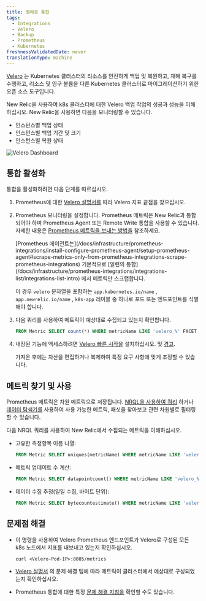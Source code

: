 ```yaml
---
title: 벨레로 통합
tags:
  - Integrations
  - Velero
  - Backup
  - Prometheus
  - Kubernetes
freshnessValidatedDate: never
translationType: machine
---
```



[Velero](https://velero.io/) 는 Kubernetes 클러스터의 리소스를 안전하게 백업 및 복원하고, 재해 복구를 수행하고, 리소스 및 영구 볼륨을 다른 Kubernetes 클러스터로 마이그레이션하기 위한 오픈 소스 도구입니다.

New Relic을 사용하여 k8s 클러스터에 대한 Velero 백업 작업의 성공과 성능을 이해하십시오. New Relic을 사용하면 다음을 모니터링할 수 있습니다.

* 인스턴스별 백업 상태
* 인스턴스별 백업 기간 및 크기
* 인스턴스별 복원 상태

<img
  title="Velero Dashboard"
  alt="Velero Dashboard"
  src={kubernetesVeleroDashboard}
/>

## 통합 활성화

통합을 활성화하려면 다음 단계를 따르십시오.

1. Prometheus에 대한 [Velero 설명서를](https://velero.io/docs/main/run-locally/#3-start-the-velero-server-locally) 따라 Velero 지표 끝점을 찾으십시오.

2. Prometheus 모니터링을 설정합니다. Prometheus 메트릭은 New Relic과 통합되어야 하며 Prometheus Agent 또는 Remote Write 통합을 사용할 수 있습니다. 자세한 내용은 [Prometheus 메트릭을 보내는 방법을](/docs/infrastructure/prometheus-integrations/get-started/send-prometheus-metric-data-new-relic/) 참조하세요.

   <Callout variant="important">
     [Prometheus 에이전트는](/docs/infrastructure/prometheus-integrations/install-configure-prometheus-agent/setup-prometheus-agent#scrape-metrics-only-from-prometheus-integrations-scrape-prometheus-integrations) 기본적으로 [일련의 통합](/docs/infrastructure/prometheus-integrations/integrations-list/integrations-list-intro) 에서 메트릭만 스크랩합니다.

     이 경우 `velero` 문자열을 포함하는 `app.kubernetes.io/name` , `app.newrelic.io/name` , `k8s-app` 레이블 중 하나로 포드 또는 엔드포인트를 식별해야 합니다.
   </Callout>

3. 다음 쿼리를 사용하여 메트릭이 예상대로 수집되고 있는지 확인합니다.

   ```sql
   FROM Metric SELECT count(*) WHERE metricName LIKE 'velero_%' FACET metricName LIMIT MAX
   ```

4. 내장된 기능에 액세스하려면 [Velero 빠른 시작을](https://newrelic.com/instant-observability/velero-prometheus) 설치하십시오. <InlinePopover type="dashboards"/>및 [경고](/docs/alerts-applied-intelligence/new-relic-alerts/learn-alerts/introduction-alerts/).

   가져온 후에는 자산을 편집하거나 복제하여 특정 요구 사항에 맞게 조정할 수 있습니다.

## 메트릭 찾기 및 사용

Prometheus 메트릭은 차원 메트릭으로 저장됩니다. [NRQL을 사용하여 쿼리](/docs/telemetry-data-platform/get-data/apis/query-metric-data-type/) 하거나 [데이터 탐색기를](/docs/query-your-data/explore-query-data/browse-data/introduction-data-explorer/) 사용하여 사용 가능한 메트릭, 패싯을 찾아보고 관련 차원별로 필터링할 수 있습니다.

다음 NRQL 쿼리를 사용하여 New Relic에서 수집되는 메트릭을 이해하십시오.

* 고유한 측정항목 이름 나열:

  ```sql
  FROM Metric SELECT uniques(metricName) WHERE metricName LIKE 'velero_%' LIMIT MAX
  ```

* 메트릭 업데이트 수 계산:

  ```sql
  FROM Metric SELECT datapointcount() WHERE metricName LIKE 'velero_%' LIMIT MAX
  ```

* 데이터 수집 추정(일일 수집, 바이트 단위):

  ```sql
  FROM Metric SELECT bytecountestimate() WHERE metricName LIKE 'velero_%' SINCE 1 day ago
  ```

## 문제점 해결

* 이 명령을 사용하여 Velero Prometheus 엔드포인트가 Velero로 구성된 모든 k8s 노드에서 지표를 내보내고 있는지 확인하십시오.

  ```
  curl <Velero-Pod-IP>:8085/metrics
  ```

* [Velero 설명서](https://velero.io/docs/main/troubleshooting/#velero-is-not-publishing-prometheus-metrics) 의 문제 해결 팁에 따라 메트릭이 클러스터에서 예상대로 구성되었는지 확인하십시오.

* Prometheus 통합에 대한 특정 [문제 해결 지침을](/docs/infrastructure/prometheus-integrations/install-configure-prometheus-agent/troubleshooting-guide/) 확인할 수도 있습니다.